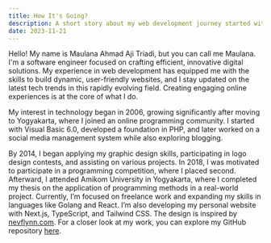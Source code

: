 ```yaml
---
title: How It's Going?
description: A short story about my web development journey started with a passion sparked during my introduction to the field.
date: 2023-11-21
---
```


Hello! My name is Maulana Ahmad Aji Triadi, but you can call me Maulana. I'm a software engineer focused on crafting efficient, innovative digital solutions. My experience in web development has equipped me with the skills to build dynamic, user-friendly websites, and I stay updated on the latest tech trends in this rapidly evolving field. Creating engaging online experiences is at the core of what I do.

My interest in technology began in 2006, growing significantly after moving to Yogyakarta, where I joined an online programming community. I started with Visual Basic 6.0, developed a foundation in PHP, and later worked on a social media management system while also exploring blogging.

By 2014, I began applying my graphic design skills, participating in logo design contests, and assisting on various projects. In 2018, I was motivated to participate in a programming competition, where I placed second. Afterward, I attended Amikom University in Yogyakarta, where I completed my thesis on the application of programming methods in a real-world project. Currently, I’m focused on freelance work and expanding my skills in languages like Golang and React. I’m also developing my personal website with Next.js, TypeScript, and Tailwind CSS. The design is inspired by <a href='https://nevflynn.com' target='_blank'>nevflynn.com</a>. For a closer look at my work, you can explore my GitHub repository <a href='https://github.com/bymaul/portfolio' target='_blank'>here</a>.

